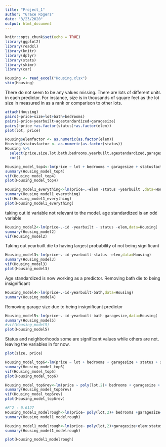 ```yaml
---
title: "Project_1"
author: "Grace Rogers"
date: "3/23/2020"
output: html_document
---
```


```r
knitr::opts_chunk$set(echo = TRUE)
library(ggplot2)
library(readxl)
library(knitr)
library(dplyr)
library(stats)
library(skimr)
library(car)
```

```r
Housing <- read_excel("Housing.xlsx")
skim(Housing)
```
There do not seem to be any values missing. There are lots of different units in each predictor. For instance, size is in thousands of square feet as the lot size in measured in as a rank or comparison to other lots.
```r
attach(Housing)
pairs(~price+size+lot+bath+bedrooms)
pairs(~price+yearbuilt+agestandardized+garagesize)
pairs(~price +as.factor(status)+as.factor(elem))
plot(lot, price)
```


```r
Housing$elemfactor <- as.numeric(as.factor(elem))
Housing$statusfactor <- as.numeric(as.factor(status))
Housing %>%
  select(price,size,lot,bath,bedrooms,yearbuilt,agestandardized,garagesize, elemfactor, statusfactor) %>%
  cor()
```
```r
Housing_model_top4<-lm(price ~ lot + bedrooms + garagesize + statusfactor + size + bath, data=Housing)
summary(Housing_model_top4)
vif(Housing_model_top4)
plot(Housing_model_top4)
```


```r
Housing_model1_everything<-lm(price~.-elem -status -yearbuilt ,data=Housing)
summary(Housing_model1_everything)
vif(Housing_model1_everything)
plot(Housing_model1_everything)
```
taking out id variable not relevant to the model.  age standardized is an odd variable


```r
Housing_model2<-lm(price~.-id -yearbuilt - status -elem,data=Housing)
summary(Housing_model2)
vif(Housing_model2)
```
Taking out yearbuilt die to having largest probability of not being significant
```r
Housing_model3<-lm(price~.-id-yearbuilt-status -elem,data=Housing)
summary(Housing_model3)
vif(Housing_model3)
plot(Housing_model3)
```
Age standardized is now working as a predictor. Removing bath die to being insignificant
```r
Housing_model4<-lm(price~.-id-yearbuilt-bath,data=Housing)
summary(Housing_model4)
```

Removing garage size due to being insignificant predictor
```r
Housing_model5<-lm(price~.-id-yearbuilt-bath-garagesize,data=Housing)
summary(Housing_model5)
#vif(Housing_model5)
plot(Housing_model5)
```
Status and neighborhoods some are significant values while others are not. leaving the variables in for now.

```r
plot(size, price)

```

```r
Housing_model_top6<-lm(price ~ lot + bedrooms + garagesize + status + size + bath, data=Housing)
summary(Housing_model_top6)
vif(Housing_model_top6)
plot(Housing_model_top6)
```
```r
Housing_model_top6rev<-lm(price ~ poly(lot,2)+ bedrooms + garagesize + statusfactor + size+bath, data=Housing)
summary(Housing_model_top6rev)
vif(Housing_model_top6rev)
plot(Housing_model_top6rev)

#R^2 : 0.6127
Housing_model1_modelrough<-lm(price~ poly(lot,2)+ bedrooms +garagesize+elem:status,data=Housing)
summary(Housing_model1_modelrough)
```





```r
Housing_model1_modelrough<-lm(price~ poly(lot,2)+garagesize+elem:status,data=Housing)
summary(Housing_model1_modelrough)

```

```r
plot(Housing_model1_modelrough)

```

